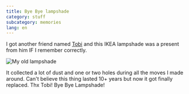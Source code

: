 ```yaml
---
title: Bye Bye lampshade
category: stuff
subcategory: memories
lang: en
---
```


I got another friend named [Tobi](/photos/people?name=tobego) and this IKEA
lampshade was a present from him IF I remember correctly.

![My old lampshade](./lampshade.jpg)

It collected a lot of dust and one or two holes during all the moves I made
around. Can't believe this thing lasted 10+ years but now it got finally
replaced. Thx Tobi! Bye Bye Lampshade!
